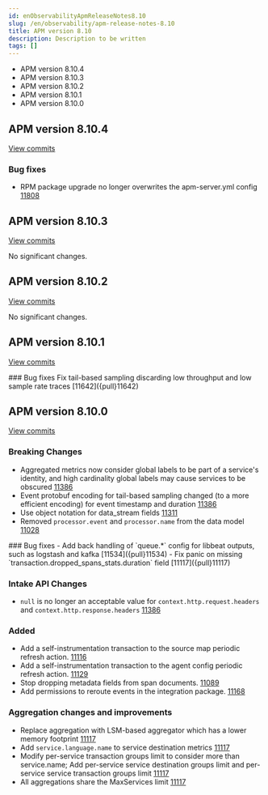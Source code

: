 ```yaml
---
id: enObservabilityApmReleaseNotes8.10
slug: /en/observability/apm-release-notes-8.10
title: APM version 8.10
description: Description to be written
tags: []
---
```


<div id="apm-release-notes-8.10"></div>

* <DocLink id="enObservabilityApmReleaseNotes8.10" section="apm-version-8104">APM version 8.10.4</DocLink>
* <DocLink id="enObservabilityApmReleaseNotes8.10" section="apm-version-8103">APM version 8.10.3</DocLink>
* <DocLink id="enObservabilityApmReleaseNotes8.10" section="apm-version-8102">APM version 8.10.2</DocLink>
* <DocLink id="enObservabilityApmReleaseNotes8.10" section="apm-version-8101">APM version 8.10.1</DocLink>
* <DocLink id="enObservabilityApmReleaseNotes8.10" section="apm-version-8100">APM version 8.10.0</DocLink>

<div id="apm-release-notes-8.10.4"></div>

## APM version 8.10.4

[View commits](https://github.com/elastic/apm-server/compare/v8.10.3\...v8.10.4)

<div id="bug_fixes"></div>

### Bug fixes

- RPM package upgrade no longer overwrites the apm-server.yml config [11808]({pull}11808)

<div id="apm-release-notes-8.10.3"></div>

## APM version 8.10.3

[View commits](https://github.com/elastic/apm-server/compare/v8.10.2\...v8.10.3)

No significant changes.

<div id="apm-release-notes-8.10.2"></div>

## APM version 8.10.2

[View commits](https://github.com/elastic/apm-server/compare/v8.10.1\...v8.10.2)

No significant changes.

<div id="apm-release-notes-8.10.1"></div>

## APM version 8.10.1

[View commits](https://github.com/elastic/apm-server/compare/v8.10.0\...v8.10.1)

<div id="bug_fixes"></div>
### Bug fixes
Fix tail-based sampling discarding low throughput and low sample rate traces [11642]({pull}11642)

<div id="apm-release-notes-8.10.0"></div>

## APM version 8.10.0

[View commits](https://github.com/elastic/apm-server/compare/v8.9.2\...v8.10.0)

<div id="breaking_changes"></div>

### Breaking Changes
- Aggregated metrics now consider global labels to be part of a service's identity, and high cardinality global labels may cause services to be obscured [11386]({pull}11386)
- Event protobuf encoding for tail-based sampling changed (to a more efficient encoding) for event timestamp and duration [11386]({pull}11386)
- Use object notation for data_stream fields [11311]({pull}11311)
- Removed `processor.event` and `processor.name` from the data model [11028]({pull}11028)

<div id="bug_fixes"></div>
### Bug fixes
- Add back handling of `queue.*` config for libbeat outputs, such as logstash and kafka [11534]({pull}11534)
- Fix panic on missing `transaction.dropped_spans_stats.duration` field [11117]({pull}11117)

<div id="intake_api_changes"></div>

### Intake API Changes
- `null` is no longer an acceptable value for `context.http.request.headers` and `context.http.response.headers` [11386]({pull}11386)

<div id="added"></div>

### Added
- Add a self-instrumentation transaction to the source map periodic refresh action. [11116]({pull}11116)
- Add a self-instrumentation transaction to the agent config periodic refresh action. [11129]({pull}11129)
- Stop dropping metadata fields from span documents. [11089]({pull}11089)
- Add permissions to reroute events in the integration package. [11168]({pull}11168)

<div id="aggregation_changes_and_improvements"></div>

### Aggregation changes and improvements
- Replace aggregation with LSM-based aggregator which has a lower memory footprint [11117]({pull}11117)
- Add `service.language.name` to service destination metrics [11117]({pull}11117)
- Modify per-service transaction groups limit to consider more than service.name; Add per-service service destination groups limit and per-service service transaction groups limit [11117]({pull}11117)
- All aggregations share the MaxServices limit [11117]({pull}11117)
